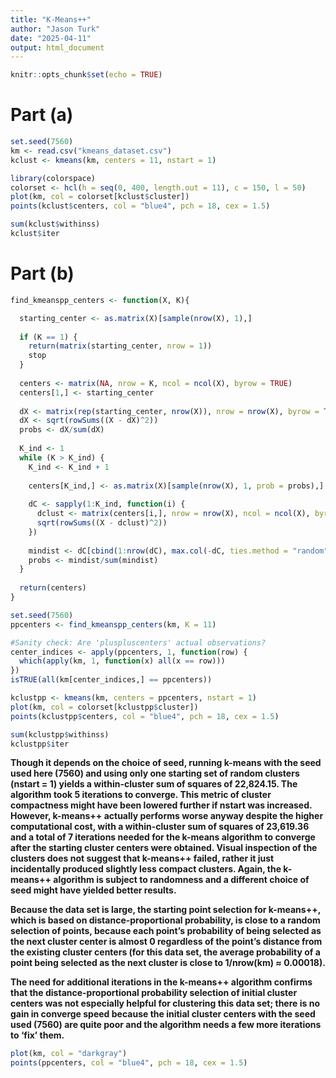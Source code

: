 ```yaml
---
title: "K-Means++"
author: "Jason Turk"
date: "2025-04-11"
output: html_document
---
```


```r
knitr::opts_chunk$set(echo = TRUE)
```

# Part (a)
``` r
set.seed(7560)
km <- read.csv("kmeans_dataset.csv")
kclust <- kmeans(km, centers = 11, nstart = 1)

library(colorspace)
colorset <- hcl(h = seq(0, 400, length.out = 11), c = 150, l = 50) 
plot(km, col = colorset[kclust$cluster])
points(kclust$centers, col = "blue4", pch = 18, cex = 1.5)

sum(kclust$withinss)
kclust$iter
```

# Part (b)
``` r
find_kmeanspp_centers <- function(X, K){

  starting_center <- as.matrix(X)[sample(nrow(X), 1),]
  
  if (K == 1) {
    return(matrix(starting_center, nrow = 1))
    stop
  }
  
  centers <- matrix(NA, nrow = K, ncol = ncol(X), byrow = TRUE)
  centers[1,] <- starting_center
  
  dX <- matrix(rep(starting_center, nrow(X)), nrow = nrow(X), byrow = TRUE)
  dX <- sqrt(rowSums((X - dX)^2))
  probs <- dX/sum(dX)
  
  K_ind <- 1
  while (K > K_ind) {
    K_ind <- K_ind + 1
    
    centers[K_ind,] <- as.matrix(X)[sample(nrow(X), 1, prob = probs),]
    
    dC <- sapply(1:K_ind, function(i) {
      dclust <- matrix(centers[i,], nrow = nrow(X), ncol = ncol(X), byrow = TRUE)
      sqrt(rowSums((X - dclust)^2))
    })
    
    mindist <- dC[cbind(1:nrow(dC), max.col(-dC, ties.method = "random"))]
    probs <- mindist/sum(mindist)
  }
  
  return(centers)
}
```

``` r
set.seed(7560)
ppcenters <- find_kmeanspp_centers(km, K = 11)

#Sanity check: Are 'pluspluscenters' actual observations?
center_indices <- apply(ppcenters, 1, function(row) {
  which(apply(km, 1, function(x) all(x == row)))
})
isTRUE(all(km[center_indices,] == ppcenters))
```

``` r
kclustpp <- kmeans(km, centers = ppcenters, nstart = 1)
plot(km, col = colorset[kclustpp$cluster])
points(kclustpp$centers, col = "blue4", pch = 18, cex = 1.5)

sum(kclustpp$withinss)
kclustpp$iter
```

**Though it depends on the choice of seed, running k-means with the seed used here (7560) and using only one starting set of random clusters (nstart = 1) yields a within-cluster sum of squares of 22,824.15. The algorithm took 5 iterations to converge. This metric of cluster compactness might have been lowered further if nstart was increased. However, k-means++ actually performs worse anyway despite the higher computational cost, with a within-cluster sum of squares of 23,619.36 and a total of 7 iterations needed for the k-means algorithm to converge after the starting cluster centers were obtained. Visual inspection of the clusters does not suggest that k-means++ failed, rather it just incidentally produced slightly less compact clusters. Again, the k-means++ algorithm is subject to randomness and a different choice of seed might have yielded better results.**

**Because the data set is large, the starting point selection for k-means++, which is based on distance-proportional probability, is close to a random selection of points, because each point's probability of being selected as the next cluster center is almost 0 regardless of the point's distance from the existing cluster centers (for this data set, the average probability of a point being selected as the next cluster is close to 1/nrow(km) $\approx$ 0.00018).**

**The need for additional iterations in the k-means++ algorithm confirms that the distance-proportional probability selection of initial cluster centers was not especially helpful for clustering this data set; there is no gain in converge speed because the initial cluster centers with the seed used (7560) are quite poor and the algorithm needs a few more iterations to 'fix' them.**
``` r
plot(km, col = "darkgray")
points(ppcenters, col = "blue4", pch = 18, cex = 1.5)
```
